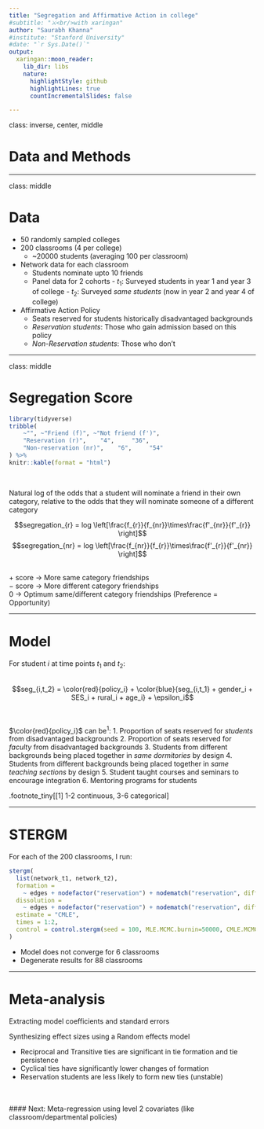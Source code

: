 ```yaml
---
title: "Segregation and Affirmative Action in college"
#subtitle: "⚔<br/>with xaringan"
author: "Saurabh Khanna"
#institute: "Stanford University"
#date: "`r Sys.Date()`"
output:
  xaringan::moon_reader:
    lib_dir: libs
    nature:
      highlightStyle: github
      highlightLines: true
      countIncrementalSlides: false

---
```


class: inverse, center, middle

# Data and Methods

---

class: middle

# Data

* 50 randomly sampled colleges
 + 200 classrooms (4 per college)
      - ~20000 students (averaging 100 per classroom)


* Network data for each classroom
  + Students nominate upto 10 friends
  + Panel data for 2 cohorts
        - $t_1$: Surveyed students in year 1 and year 3 of college
        - $t_2$: Surveyed _same students_ (now in year 2 and year 4 of college)

        
* Affirmative Action Policy
  + Seats reserved for students historically disadvantaged backgrounds
  + _Reservation students_: Those who gain admission based on this policy
  + _Non-Reservation students_: Those who don't


---

class: middle

# Segregation Score

```r
library(tidyverse)
tribble(
    ~"", ~"Friend (f)", ~"Not friend (f')",   
    "Reservation (r)",    "4",     "36",
    "Non-reservation (nr)",    "6",     "54"
) %>%
knitr::kable(format = "html")
```
<br/>

Natural log of the odds that a student will nominate a friend in their own category, relative to the odds that they will nominate someone of a different category

$$segregation_{r} = log \left[\frac{f_{r}}{f_{nr}}\times\frac{f'_{nr}}{f'_{r}} \right]$$
$$segregation_{nr} = log \left[\frac{f_{nr}}{f_{r}}\times\frac{f'_{r}}{f'_{nr}} \right]$$

<br/>
$+$ score $\to$ More same category friendships <br/>
$-$ score $\to$ More different category friendships <br/>
0 $\to$ Optimum same/different category friendships (Preference = Opportunity)

---

# Model

For student $i$ at time points $t_1$ and $t_2$:
<br/><br/>

$$seg_{i,t_2} = \color{red}{policy_i} + \color{blue}{seg_{i,t_1} + gender_i + SES_i + rural_i + age_i} + \epsilon_i$$

<br/><br/>
$\color{red}{policy_i}$ can be<sup>1</sup>:
1. Proportion of seats reserved for _students_ from disadvantaged backgrounds
2. Proportion of seats reserved for _faculty_ from disadvantaged backgrounds
3. Students from different backgrounds being placed together in _same dormitories_ by design
4. Students from different backgrounds being placed together in _same teaching sections_ by design
5. Student taught courses and seminars to encourage integration
6. Mentoring programs for students

.footnote_tiny[[1] 1-2 continuous, 3-6 categorical]

---

# STERGM

For each of the 200 classrooms, I run:

```r
stergm(
  list(network_t1, network_t2),
  formation = 
    ~ edges + nodefactor("reservation") + nodematch("reservation", diff = TRUE) + mutual + cyclicalties  + transitiveties,
  dissolution = 
    ~ edges + nodefactor("reservation") + nodematch("reservation", diff = TRUE) + mutual + cyclicalties  + transitiveties,
  estimate = "CMLE",
  times = 1:2,
  control = control.stergm(seed = 100, MLE.MCMC.burnin=50000, CMLE.MCMC.interval=2000)
)
```


* Model does not converge for 6 classrooms
* Degenerate results for 88 classrooms

---

# Meta-analysis

Extracting model coefficients and standard errors

Synthesizing effect sizes using a Random effects model

* Reciprocal and Transitive ties are significant in tie formation and tie persistence
* Cyclical ties have significantly lower changes of formation
* Reservation students are less likely to form new ties (unstable)

<br/><br/>
#### Next: 
Meta-regression using level 2 covariates (like classroom/departmental policies)











